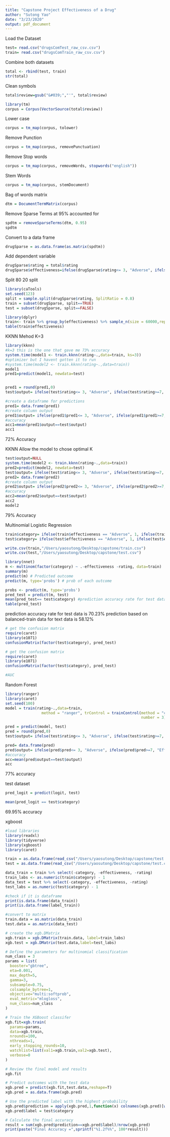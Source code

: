 ```yaml
---
title: "Capstone Project Effectiveness of a Drug"
author: "Sutong Yao"
date: "3/23/2020"
output: pdf_document
---
```

Load the Dataset
```r
test= read.csv("drugsComTest_raw_csv.csv")
train= read.csv("drugsComTrain_raw_csv.csv")
```

Combine both datasets
```r
total <- rbind(test, train)
str(total)
```

Clean symbols
```r
total$review=gsub("&#039;","'", total$review)
```

```r
library(tm)
corpus = Corpus(VectorSource(total$review))
```

Lower case
```r
corpus = tm_map(corpus, tolower)
```

Remove Punction 
```r
corpus = tm_map(corpus, removePunctuation)
```

Remove Stop words
```r
corpus = tm_map(corpus, removeWords, stopwords("english"))
```

Stem Words
```r
corpus = tm_map(corpus, stemDocument)
```

Bag of words matrix
```r
dtm = DocumentTermMatrix(corpus)
```

Remove Sparse Terms at 95% accounted for
```r
spdtm = removeSparseTerms(dtm, 0.95)
spdtm
```

Convert to a data frame
```r
drugSparse = as.data.frame(as.matrix(spdtm))
```

Add dependent variable
```r
drugSparse$rating = total$rating
drugSparse$effectiveness=ifelse(drugSparse$rating<= 3, "Adverse", ifelse(drugSparse$rating>=7, "Effective", "Ineffective"))
```

Split 80 20 split
```r
library(caTools)
set.seed(123)
split = sample.split(drugSparse$rating, SplitRatio = 0.8)
train = subset(drugSparse, split==TRUE)
test = subset(drugSparse, split==FALSE)
```

```r
library(dplyr)
train<- train %>% group_by(effectiveness) %>% sample_n(size = 60000,replace = TRUE)
table(train$effectiveness)
```

KKNN Mehod K=3
```r
library(kknn)
#k=3 this is the one that gave me 73% accuracy
system.time(model1 <- train.kknn(rating~.,data=train, ks=3))
#optimizer but I havent gotten it to run
#system.time(model2 <- train.kknn(rating~.,data=train))
model1
pred1=predict(model1, newdata=test)


pred1 = round(pred1,0)
test$output= ifelse(test$rating<= 3, "Adverse", ifelse(test$rating>=7, "Effective", "Ineffective"))

#create a dataframe for predictions
pred1= data.frame(pred1)
#create column output
pred1$output= ifelse(pred1$pred1<= 3, "Adverse", ifelse(pred1$pred1>=7, "Effective", "Ineffective"))
#accuracy
acc1=mean(pred1$output==test$output)
acc1
```
72% Accuracy 

KKNN 
Allow the model to chose optimal K
```r
test$output=NULL
system.time(model2 <- train.kknn(rating~.,data=train))
pred2=predict(model2, newdata=test)
test$output= ifelse(test$rating<= 3, "Adverse", ifelse(test$rating>=7, "Effective", "Ineffective"))
pred2= data.frame(pred2)
#create column output
pred2$output= ifelse(pred2$pred2<= 3, "Adverse", ifelse(pred2$pred2>=7, "Effective", "Ineffective"))
#accuracy
acc2=mean(pred2$output==test$output)
acc2
model2
```
79% Accuracy


Multinomial Logistic Regression
```r
train$category= ifelse(train$effectiveness == "Adverse", 1, ifelse(train$effectiveness == "Effective", 3, 2))
test$category= ifelse(test$effectiveness == "Adverse", 1, ifelse(test$effectiveness == "Effective", 3, 2))
```

```r
write.csv(train,"/Users/yaosutong/Desktop/capstone/train.csv")
write.csv(test,"/Users/yaosutong/Desktop/capstone/test.csv")
```

```r
library(nnet)
m <- multinom(factor(category) ~ .-effectiveness -rating, data=train)
summary(m)
predict(m) # Predicted outcome
predict(m, type='probs') # prob of each outcome

probs <- predict(m, type='probs')
pred_test = predict(m, test)
mean(pred_test== test$category) #prediction accuracy rate for test data is 70.23%
table(pred_test)
```
prediction accuracy rate for test data is 70.23%
prediction based on balanced-train data for text data is 58.12%

```r
# get the confusion matrix
require(caret)
library(e1071)
confusionMatrix(factor(test$category), pred_test)

```



```r
# get the confusion matrix
require(caret)
library(e1071)
confusionMatrix(factor(test$category), pred_test)
```

```r
#AUC

```

Random Forest
```r
library(ranger)
library(caret)
set.seed(100)
model = train(rating~.,data=train,
                method = "ranger", trControl = trainControl(method = "cv",
                                                            number = 3), tuneLength = 2)

pred = predict(model, test)
pred = round(pred,0)
test$output= ifelse(test$rating<= 3, "Adverse", ifelse(test$rating>=7, "Effective", "Ineffective"))

pred= data.frame(pred)
pred$output= ifelse(pred$pred<= 3, "Adverse", ifelse(pred$pred>=7, "Effective", "Ineffective"))
#accuracy
acc=mean(pred$output==test$output)
acc
```
77% accuracy

test dataset
```r
pred_logit = predict(logit, test)
```
```r
mean(pred_logit == test$category)
```
69.95% accuracy




xgboost
```r
#load libraries
library(readxl)
library(tidyverse)
library(xgboost)
library(caret)
```

```r
train = as.data.frame(read_csv("/Users/yaosutong/Desktop/capstone/test.csv"))
test = as.data.frame(read_csv("/Users/yaosutong/Desktop/capstone/test.csv"))
```

```r
data_train = train %>% select(-category, -effectiveness, -rating)
train_labs <- as.numeric(train$category) - 1
data_test = test %>% select(-category, -effectiveness, -rating)
test_labs = as.numeric(test$category) - 1
```
```r
#check if it is dataframe
print(is.data.frame(data_train))
print(is.data.frame(label_train))
```

```r
#convert to matrix
train.data = as.matrix(data_train)
test.data = as.matrix(data_test)
```
```r
# create the xgb.DMatrix
xgb.train = xgb.DMatrix(train.data, label=train_labs)
xgb.test = xgb.DMatrix(test.data,label=test_labs)
```

```r
# Define the parameters for multinomial classification
num_class = 3
params = list(
  booster="gbtree",
  eta=0.001,
  max_depth=5,
  gamma=3,
  subsample=0.75,
  colsample_bytree=1,
  objective="multi:softprob",
  eval_metric="mlogloss",
  num_class=num_class
)
```

```r
# Train the XGBoost classifer
xgb.fit=xgb.train(
  params=params,
  data=xgb.train,
  nrounds=100,
  nthreads=1,
  early_stopping_rounds=10,
  watchlist=list(val1=xgb.train,val2=xgb.test),
  verbose=0
)
```

```r
# Review the final model and results
xgb.fit
```

```r
# Predict outcomes with the test data
xgb.pred = predict(xgb.fit,test.data,reshape=T)
xgb.pred = as.data.frame(xgb.pred)
```

```r
# Use the predicted label with the highest probability
xgb.pred$prediction = apply(xgb.pred,1,function(x) colnames(xgb.pred)[which.max(x)])
xgb.pred$label = test$category
```

```r
# Calculate the final accuracy
result = sum(xgb.pred$prediction==xgb.pred$label)/nrow(xgb.pred)
print(paste("Final Accuracy =",sprintf("%1.2f%%", 100*result)))
```





